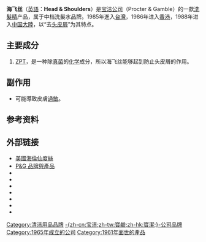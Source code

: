 {{noteTA
|1=zh-cn:海飞丝; zh-hk:海倫仙度絲; zh-tw:海倫仙度絲;
|2=zh-tw:洗髮精; zh-cn:洗发露; zh-hk:洗頭水; 
|3=zh-cn:宝洁;zh-tw:寶鹼;zh-hk:寶潔;
|4=zh-cn:飘柔;zh-tw:飛柔;zh-hk:飄柔;
}}
{{Infobox brand
| name           = 海倫仙度絲<br>Head & Shoulders
| logo           = [[File:Head&shoulders-Logo.svg|170px]]
| type           = 去头屑洗发水
| currentowner   = [[寶潔公司|寶潔公司]]
| previousowners =
| introduced     = {{start date and age|1961|11}}<ref name=P&Ghist>{{cite book | url=https://books.google.com/books?id=ZyUwNAs43LcC&lpg=PA427&ots=2hUEAR_pbf&dq=william%20a%20procter%20president&pg=PA423#v=onepage&q=william%20a%20procter%20president&f=false | title=Rising Tide: Lessons from 165 Years of Brand Building at Procter and Gamble | publisher=[[Harvard_Business_Press|Harvard Business Press]] | date=May 1, 2004 | accessdate=2013-05-07 | author=Davis, Dyer | pages=423 | display-authors=etal | archive-date=2017-03-08 | archive-url=https://web.archive.org/web/20170308020133/https://books.google.com/books?id=ZyUwNAs43LcC&lpg=PA427&ots=2hUEAR_pbf&dq=william%20a%20procter%20president&pg=PA423#v=onepage&q=william%20a%20procter%20president&f=false | dead-url=no }}</ref>
| origin         = {{USA}}
| markets        = 全球
| website        = 美國：<br>[https://www.headandshoulders.com/en-us www.headandshoulders.com]<br>香港：<br>[http://www.pghongkong.com/zh-HK/Products/Detail.aspx?id=34 www.pghongkong.com]
}}
{{各地中文名
 | t    = 1 <!--若相關名詞有多種譯名，請填寫數字1於該參數下-->
 | name  = Head & Shoulders
 | cn    = 海飞丝
 | tw    = 海倫仙度絲
 | hk    = 海倫仙度絲
}}
'''海飞丝'''（[[英語|英語]]：'''Head & Shoulders'''）是[[宝洁公司|宝洁公司]]（Procter & Gamble）的一款[[洗髮精|洗髮精]]产品，属于中档洗髮水品牌。1985年進入[[台灣|台灣]]，1986年进入[[香港|香港]]，1988年进入[[中国大陸|中国大陸]]，以“去[[头皮屑|头皮屑]]”为其特点。

==主要成分==
# [[吡硫鎓锌|ZPT]]，是一种除[[真菌|真菌]]的[[化学|化学]]成分，所以海飞丝能够起到防止头皮屑的作用。

==副作用==
*可能導致皮膚[[過敏|過敏]]。
==参考资料==
{{reflist}}

== 外部链接 ==
*[https://www.headandshoulders.com/en-us 美國海倫仙度絲] {{Wayback|url=https://www.headandshoulders.com/en-us |date=20210419151053 }}
*[https://www.pghongkong.com/zh-hk/brands/ P&G 品牌與產品] {{Wayback|url=https://www.pghongkong.com/zh-hk/brands/ |date=20211125023636 }}
*{{facebook|headandshouldersusa|Head and Shoulders}}
*{{facebook|HeadandShouldersTW|海倫仙度絲 H&S TW}}
*{{facebook|HeadandShouldersHK|Head & Shoulders HK}}
*{{twitter|headshoulders|Head & Shoulders}}
*{{instagram|headandshouldersusa|Head & Shoulders North America}}
*{{youtube|user=headandshoulders|Head & Shoulders}}
*{{youtube|channel=UCZBtyAFVvqfNsXbTN014QFQ|海倫仙度絲head & shoulders}}

{{宝洁}}
{{Authority control}}
[[Category:清洁用品品牌|Category:清洁用品品牌]]
[[Category:寶潔公司品牌|-{zh-cn:宝洁;zh-tw:寶鹼;zh-hk:寶潔;}-公司品牌]]
[[Category:1965年成立的公司|Category:1965年成立的公司]]
[[Category:1961年面世的產品|Category:1961年面世的產品]]